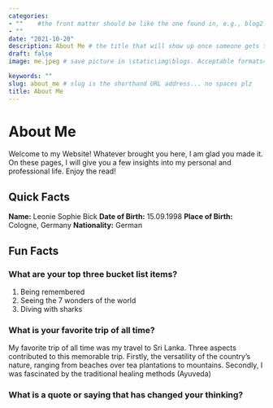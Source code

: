 ```yaml
---
categories:  
- ""    #the front matter should be like the one found in, e.g., blog2.md. It cannot be like the normal Rmd we used
- ""
date: "2021-10-20"
description: About Me # the title that will show up once someone gets to this page
draft: false
image: me.jpeg # save picture in \static\img\blogs. Acceptable formats= jpg, jpeg, or png . Your iPhone pics wont work

keywords: ""
slug: about_me # slug is the shorthand URL address... no spaces plz
title: About Me
---
```


# About Me

Welcome to my Website! Whatever brought you here, I am glad you made it. 
On these pages, I will give you a few insights into my personal and professional life.
Enjoy the read!

## Quick Facts

**Name:** Leonie Sophie Bick
**Date of Birth:** 15.09.1998
**Place of Birth:** Cologne, Germany
**Nationality:** German

## Fun Facts 

### What are your top three bucket list items?

1. Being remembered
2. Seeing the 7 wonders of the world
3. Diving with sharks

### What is your favorite trip of all time?

My favorite trip of all time was my travel to Sri Lanka. Three aspects contributed 
to this memorable trip. Firstly, the versatility of the country's nature, ranging 
from beaches over tea plantations to mountains. Secondly, I was fascinated by the 
traditional healing methods (Ayuveda) 

### What is a quote or saying that has changed your thinking?



